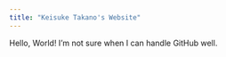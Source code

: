 ```yaml
---
title: "Keisuke Takano's Website"
---
```


Hello, World!
I'm not sure when I can handle GitHub well.